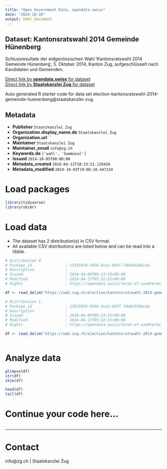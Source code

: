 ```yaml
---
title: "Open Government Data, opendata.swiss"
date: "2024-10-18"
output: html_document
---
```


## Dataset: Kantonsratswahl 2014 Gemeinde Hünenberg

Schlussresultate der eidgenössischen Wahl 'Kantonsratswahl 2014 Gemeinde Hünenberg', 5. Oktober 2014, Kanton Zug, aufgeschlüsselt nach Kandidaten und Gemeinden.

[Direct link by **opendata.swiss** for dataset](https://opendata.swiss/de/dataset/kantonsratswahl-2014-gemeinde-hunenberg)<br>
[Direct link by **Staatskanzlei Zug** for dataset](https://wab.zug.ch/election/kantonsratswahl-2014-gemeinde-huenenberg/data)

Auto generated R starter code for data set election-kantonsratswahl-2014-gemeinde-huenenberg@staatskanzlei-zug.

## Metadata

- **Publisher** `Staatskanzlei Zug`
- **Organization.display_name.de** `Staatskanzlei Zug`
- **Organization.url** ``
- **Maintainer** `Staatskanzlei Zug`
- **Maintainer_email** `info@zg.ch`
- **Keywords.de** `['wahl', 'kommunal']`
- **Issued** `2014-10-05T00:00:00`
- **Metadata_created** `2018-04-12T18:33:51.128426`
- **Metadata_modified** `2024-10-03T19:08:10.447134`


# Load packages

```r

library(tidyverse)
library(skimr)

```

# Load data

-   The dataset has 2 distribution(s) in CSV format.
-   All available CSV distributions are listed below and can be read into a tibble.

```r

# Distribution 0
# Package_id               : 13535659-5036-4ce2-9d3f-7de6e538ecda
# Description              : 
# Issued                   : 2018-04-09T09:23:33+00:00
# Modified                 : 2024-04-17T05:32:51+00:00
# Rights                   : https://opendata.swiss/terms-of-use#terms_by

df <- read_delim('https://wab.zug.ch/election/kantonsratswahl-2014-gemeinde-huenenberg/data-csv')

# Distribution 1
# Package_id               : 13535659-5036-4ce2-9d3f-7de6e538ecda
# Description              : 
# Issued                   : 2018-04-09T09:23:33+00:00
# Modified                 : 2024-04-17T05:32:51+00:00
# Rights                   : https://opendata.swiss/terms-of-use#terms_by

df <- read_delim('https://wab.zug.ch/election/kantonsratswahl-2014-gemeinde-huenenberg/data-parties-csv')



```

# Analyze data

```r

glimpse(df)
str(df)
skim(df)

head(df)
tail(df)

```

# Continue your code here...

```r

```

------------------------------------------------------------------------

# Contact

info@zg.ch | Staatskanzlei Zug
